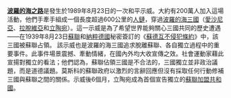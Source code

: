 '''[[波羅的海之路|波羅的海之路]]'''是發生於1989年8月23日的一次和平示威。大約有200萬人加入這場活動，他們手牽手組成一個長度超過600公里的[[人鏈|人鏈]]，穿過[[波羅的海三國|波羅的海三國]]（[[愛沙尼亞|愛沙尼亞]]、[[拉脫維亞|拉脫維亞]]和[[立陶宛|立陶宛]]）。這一示威是為了希望世界能夠關心三國共同的歷史遭遇——在1939年8月23日[[蘇聯|蘇聯]]和[[納粹德國|納粹德國]]秘密簽訂的《[[蘇德互不侵犯條約|蘇德互不侵犯條約]]》中，該三國被蘇聯占領。 該示威也是波羅的海三國追求脫離蘇聯、各自獨立過程中的重要事件。此事件場景震撼、牽動情緒，在國內外均大收宣傳之效。社會運動家藉此宣揚對獨立的看法；他們認為，蘇聯佔領三國是不合法的，三國獨立並非政治議題，而是道德議題。莫斯科的蘇聯政府以激烈的言辭回應但沒有採取任何行動修補三國與蘇聯之間的關係。示威後6個月，立陶宛成為首個宣告獨立的[[蘇聯加盟共和國|蘇聯加盟共和國]]。